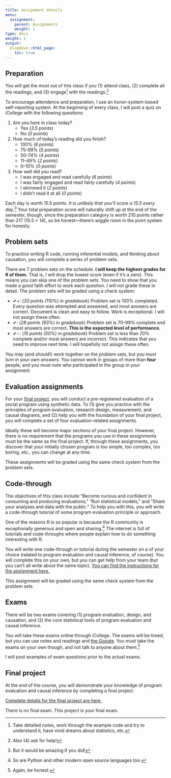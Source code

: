 ```yaml
---
title: Assignment details
menu:
  assignment:
    parent: Assignments
    weight: 1
type: docs
weight: 1
output:
  blogdown::html_page:
    toc: true
---
```



## Preparation

You will get the most out of this class if you (1) attend class, (2) complete all the readings, and (3) engage^[Take detailed notes, work through the example code and try to understand it, have vivid dreams about statistics, etc.]  with the readings.^[Also (4) ask for help!]

To encourage attendance and preparation, I use an honor-system-based self-reporting system. At the beginning of every class, I will post a quiz on iCollege with the following questions:

1. Are you here in class today?
    - Yes (*3.5 points*)
    - No (*0 points*)
2. How much of today's reading did you finish?
    - 100% (*6 points*)
    - 75–99% (*5 points*)
    - 50–74% (*4 points*)
    - 11–49% (*2 points*)
    - 0–10% (*0 points*)
3. How well did you read?
    - I was engaged and read carefully (*6 points*)
    - I was fairly engaged and read fairly carefully (*4 points*)
    - I skimmed it (*2 points*)
    - I didn't read it at all (*0 points*)

Each day is worth 15.5 points. *It is unlikely that you'll score a 15.5 every day.*^[But it would be amazing if you did!] Your total preparation score will naturally shift up at the end of the semester, though, since the preparation category is worth 210 points rather than 217 (15.5 × 14), so be honest—there's wiggle room in the point system for honesty.


## Problem sets

To practice writing R code, running inferential models, and thinking about causation, you will complete a series of problem sets. 

There are 7 problem sets on the schedule. **I will keep the highest grades for 6 of them.** That is, I will drop the lowest score (even if it's a zero). This means you can skip one of the problem sets. You need to show that you made a good faith effort to work each question. I will not grade these in detail. The problem sets will be graded using a check system:

- ✔+: (*33 points (110%) in gradebook*) Problem set is 100% completed. Every question was attempted and answered, and most answers are correct. Document is clean and easy to follow. Work is exceptional. I will not assign these often.
- ✔: (*28 points (93%) in gradebook*) Problem set is 70–99% complete and most answers are correct. **This is the expected level of performance.**
- ✔−: (*15 points (50%) in gradebook*) Problem set is less than 70% complete and/or most answers are incorrect. This indicates that you need to improve next time. I will hopefully not asisgn these often.

You may (and should!) work together on the problem sets, but *you must turn in your own answers.* You cannot work in groups of more than **four** people, and you must note who participated in the group in your assignment.


## Evaluation assignments

For your [final project](/assignment/final-project/), you will conduct a pre-registered evaluation of a social program using synthetic data. To (1) give you practice with the principles of program evaluation, research design, measurement, and causal diagrams, and (2) help you with the foundation of your final project, you will complete a set of four evaluation-related assignments. 

Ideally these will become major sections of your final project. However, there is no requirement that the programs you use in these assignments must be the same as the final project. If, through these assignments, you discover that your initially chosen program is too simple, too complex, too boring, etc., you can change at any time.

These assignments will be graded using the same check system from the problem sets.


## Code-through

The objectives of this class include "Become curious and confident in consuming and producing evaluations," "Run statistical models," and "Share your analyses and data with the public." To help you with this, you will write a code-through tutorial of some program evaluation principle or approach.

One of the reasons R is so popular is because the R community is exceptionally generous and open and sharing.^[So are Python and other modern open source languages too.] The internet is full of tutorials and code-throughs where people explain how to do something interesting with R.

You will write one code-through or tutorial during the semester on a of your choice (related to program evaluation and causal inference, of course). You will complete this on your own, but you can get help from your team (but you can't all write about the same topic). [You can find the instructions for the assignment here.](/assignment/code-through/)

This assignment will be graded using the same check system from the problem sets.


## Exams

There will be two exams covering (1) program evaluation, design, and causation, and (2) the core statistical tools of program evaluation and causal inference.

You will take these exams online through iCollege. The exams will be timed, but you can use notes and readings and [the Google](https://www.youtube.com/watch?v=AQ45fO1uiOQ). You must take the exams on your own though, and not talk to anyone about them.^[Again, be honest.]

I will post examples of exam questions prior to the actual exams.


## Final project

At the end of the course, you will demonstrate your knowledge of program evaluation and causal inference by completing a final project.

[Complete details for the final project are here.](/assignment/final-project/)

There is no final exam. This project is your final exam.
